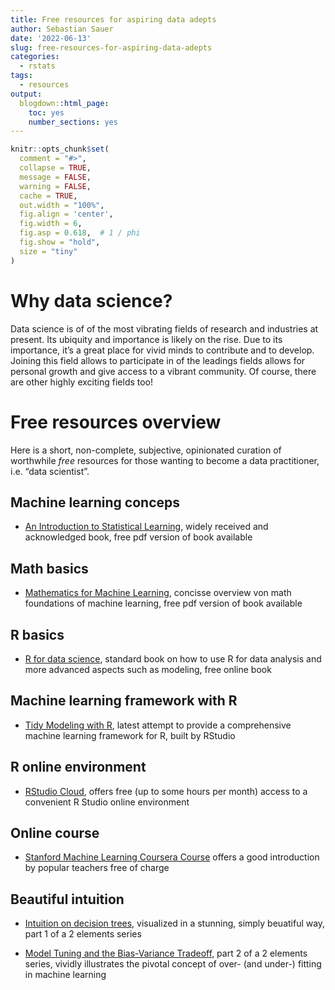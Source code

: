 ```yaml
---
title: Free resources for aspiring data adepts
author: Sebastian Sauer
date: '2022-06-13'
slug: free-resources-for-aspiring-data-adepts
categories:
  - rstats
tags:
  - resources
output:
  blogdown::html_page:
    toc: yes
    number_sections: yes
---
```




```r
knitr::opts_chunk$set(
  comment = "#>",
  collapse = TRUE,
  message = FALSE,
  warning = FALSE,
  cache = TRUE,
  out.width = "100%",
  fig.align = 'center',
  fig.width = 6,
  fig.asp = 0.618,  # 1 / phi
  fig.show = "hold",
  size = "tiny"
)
```

# Why data science?


Data science is of of the most vibrating fields of research and industries at present.
Its ubiquity and importance is likely on the rise.
Due to its importance, it's a great place for vivid minds to contribute and to develop.
Joining this field allows to participate in of the leadings fields allows for personal growth and give access to a vibrant community.
Of course, there are other highly exciting fields too!


# Free resources overview

Here is a short, non-complete, subjective, opinionated curation of worthwhile *free* resources for those wanting to become a data practitioner, i.e. "data scientist".

## Machine learning conceps

- [An Introduction to Statistical Learning](https://www.statlearning.com/), widely received and acknowledged book, free pdf version of book available


## Math basics

- [Mathematics for Machine Learning](https://deisenroth.cc/publication/deisenroth-2020/), concisse overview von math foundations of machine learning, free pdf version of book available


## R basics

- [R for data science](https://r4ds.had.co.nz/), standard book on how to use R for data analysis and more advanced aspects such as modeling, free online book


## Machine learning framework with R


- [Tidy Modeling with R](https://www.tmwr.org/), latest attempt to provide a comprehensive machine learning framework for R, built by RStudio



## R online environment

- [RStudio Cloud](https://rstudio.cloud/), offers free (up to some hours per month) access to a convenient R Studio online environment


## Online course

- [Stanford Machine Learning Coursera Course](https://www.coursera.org/learn/machine-learning#syllabus) offers a good introduction by popular teachers free of charge


## Beautiful intuition

- [Intuition on decision trees](http://www.r2d3.us/visual-intro-to-machine-learning-part-1/), visualized in a stunning, simply beuatiful way, part 1 of a 2 elements series

- [Model Tuning and the Bias-Variance Tradeoff](http://www.r2d3.us/visual-intro-to-machine-learning-part-2/), part 2 of a 2 elements series, vividly illustrates the pivotal concept of over- (and under-) fitting in machine learning


